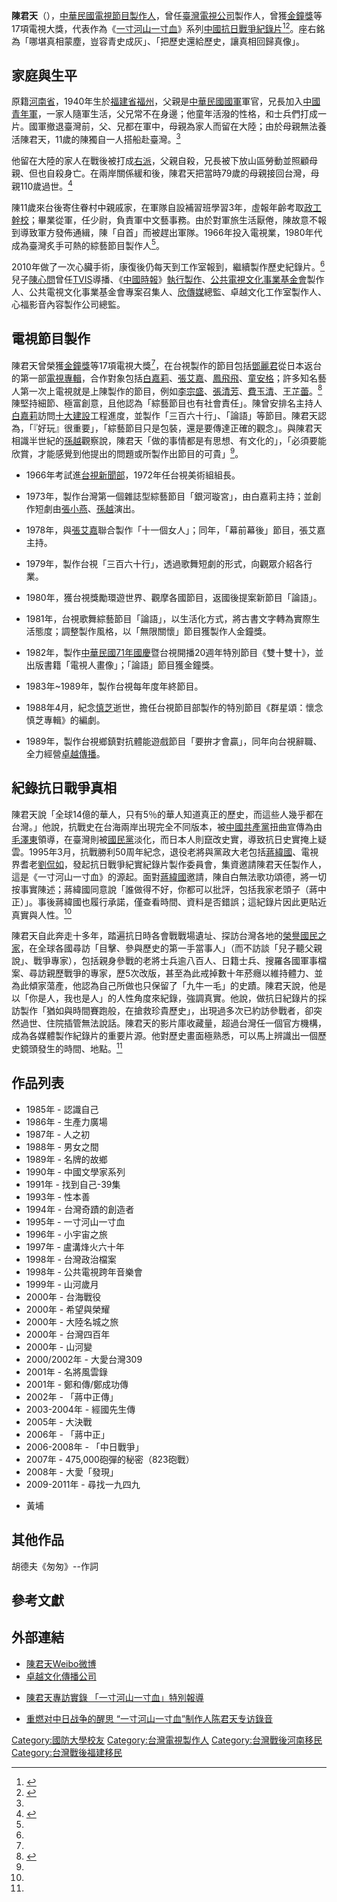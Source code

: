 {{Infobox person
| 姓名     = 陳君天
| 图像     =
| 图像大小 = 
| 图像说明 = 
| 出生日期 = 1940年
| 出生地点 = {{ROC-1928}}福建省福州
| 逝世日期 = 
| 逝世地点 = 
| 国籍     = {{ROC}}
| 籍贯     = {{ROC}}河南省
| 政党     = 
| 教育程度 = 大學
| 母校     = 政工幹部學校（今國防大學政治作戰學院）
| 职业     = 電視節目與紀錄片製作人
| 知名原因   = 綜藝節目製作<br/>《[[一寸河山一寸血|一寸河山一寸血]]》抗戰系列紀錄片
| 知名作品   = 
| 宗教信仰 = 
| 親屬     = 父親（國軍）、兄長（國軍）、母親
| 儿女     = 陳心問
| 網站       =
| 奖项     = [[金鐘獎|金鐘獎]]等17項電視大獎
*臺灣電視公司製作人
*卓越文化傳播公司文化總監
|}}
'''陳君天'''（{{bd|1940年||catIdx=C陳}}），[[中華民國|中華民國]][[電視節目|電視節目]][[製作人|製作人]]，曾任[[臺灣電視公司|臺灣電視公司]]製作人，曾獲[[金鐘獎|金鐘獎]]等17項電視大獎，代表作為《[[一寸河山一寸血|一寸河山一寸血]]》系列[[中國抗日戰爭|中國抗日戰爭]][[紀錄片|紀錄片]]<ref name="天下2011">{{cite news|author1=蔣士棋|title=陳君天　用影像收藏戰爭歲月|url=http://www.cw.com.tw/article/article.action?id=5010260|agency=天下雜誌334期|date=2011-04-19|accessdate=2016-06-04|archive-date=2016-08-17|archive-url=https://web.archive.org/web/20160817134600/http://www.cw.com.tw/article/article.action?id=5010260|dead-url=no}}</ref><ref name="EPOCH07">{{cite news|title=陳君天搶救抗戰史實：一寸河山一寸血|url=http://www.epochtimes.com/b5/7/6/6/n1734620.htm|agency=新紀元雜誌|date=2007-06-06|accessdate=2016-06-04|archive-date=2016-08-06|archive-url=https://web.archive.org/web/20160806035956/http://www.epochtimes.com/b5/7/6/6/n1734620.htm|dead-url=no}}</ref>。座右銘為「哪堪真相蒙塵，豈容青史成灰」、「把歷史還給歷史，讓真相回歸真像」。

==家庭與生平==
原籍[[河南省|河南省]]，1940年生於[[福建省|福建省]][[福州|福州]]，父親是[[中華民國國軍|中華民國國軍]]軍官，兄長加入[[中國青年軍|中國青年軍]]，一家人隨軍生活，父兄常不在身邊；他童年活潑的性格，和士兵們打成一片。國軍撤退臺灣前，父、兄都在軍中，母親為家人而留在大陸；由於母親無法養活陳君天，11歲的陳獨自一人搭船赴臺灣。<ref name="MINGPAO2015"/>

他留在大陸的家人在戰後被打成[[右派|右派]]，父親自殺，兄長被下放山區勞動並照顧母親、但也自殺身亡。在兩岸關係緩和後，陳君天把當時79歲的母親接回台灣，母親110歲過世。<ref name="MINGPAO2015">{{cite news|title=抗戰紀錄片第一人陳君天傳奇 《一寸山河一寸血》填補歷史空白|url=http://www.mingpaocanada.com/tor/htm/News/20150419/tcac1_r.htm|agency=[[明報|明報]]|date=2015-04-19|archiveurl=https://web.archive.org/web/20160604031048/http://www.mingpaocanada.com/tor/htm/News/20150419/tcac1_r.htm|archivedate=2016-06-04}}</ref>

陳11歲來台後寄住眷村中親戚家，在軍隊自設補習班學習3年，虛報年齡考取[[國防大學政治作戰學院|政工幹校]]；畢業從軍，任少尉，負責軍中文藝事務。由於對軍旅生活厭倦，陳故意不報到導致軍方發佈通緝，陳「自首」而被趕出軍隊。1966年投入電視業，1980年代成為臺灣炙手可熱的綜藝節目製作人<ref name="MINGPAO2015"/>。

2010年做了一次心臟手術，康復後仍每天到工作室報到，繼續製作歷史紀錄片。<ref name="天下2011"/>兒子[[陳心問|陳心問]]曾任[[TVIS|TVIS]]導播、《[[中國時報|中國時報]]》[[執行製作|執行製作]]、[[公共電視文化事業基金會|公共電視文化事業基金會]]製作人、公共電視文化事業基金會專案召集人、[[欣傳媒|欣傳媒]]總監、卓越文化工作室製作人、心福影音內容製作公司總監。

==電視節目製作==

陳君天曾榮獲[[金鐘獎|金鐘獎]]等17項電視大獎<ref name="MINGPAO2015"/>，在台視製作的節目包括[[鄧麗君|鄧麗君]]從日本返台的第一部[[電視專輯|電視專輯]]，合作對象包括[[白嘉莉|白嘉莉]]、[[張艾嘉|張艾嘉]]、[[鳳飛飛|鳳飛飛]]、[[童安格|童安格]]；許多知名藝人第一次上電視就是上陳製作的節目，例如[[李宗盛|李宗盛]]、[[張清芳|張清芳]]、[[費玉清|費玉清]]、[[王芷蕾|王芷蕾]]。<ref>{{cite news|title=文化總監|url=http://excellence-culture.com/director.php|publisher=卓越文化|accessdate=2016-06-04|archive-date=2016-06-22|archive-url=https://web.archive.org/web/20160622205335/http://www.excellence-culture.com/director.php|dead-url=no}}</ref>
陳堅持細節、極富創意，且他認為「綜藝節目也有社會責任」。陳曾安排名主持人[[白嘉莉|白嘉莉]]訪問[[十大建設|十大建設]]工程進度，並製作「三百六十行」、「論語」等節目。陳君天認為，「『好玩』很重要」，「綜藝節目只是包裝，還是要傳達正確的觀念」。與陳君天相識半世紀的[[孫越_(演員)|孫越]]觀察說，陳君天「做的事情都是有思想、有文化的」，「必須要能欣賞，才能感覺到他提出的問題或所製作出節目的可貴」<ref name="天下2011"/>。

*1966年考試進[[台視新聞|台視新聞部]]，1972年任台視美術組組長。

*1973年，製作台灣第一個雜誌型綜藝節目「銀河璇宮」，由白嘉莉主持；並創作短劇由[[張小燕_(臺灣)|張小燕]]、[[孫越_(演員)|孫越]]演出。

*1978年，與[[張艾嘉|張艾嘉]]聯合製作「十一個女人」；同年，「幕前幕後」節目，張艾嘉主持。

*1979年，製作台視「三百六十行」，透過歌舞短劇的形式，向觀眾介紹各行業。

*1980年，獲台視獎勵環遊世界、觀摩各國節目，返國後提案新節目「論語」。

*1981年，台視歌舞綜藝節目「論語」，以生活化方式，將古書文字轉為實際生活態度；調整製作風格，以「無限關懷」節目獲製作人金鐘獎。

*1982年，製作[[中華民國國慶|中華民國71年國慶]]暨台視開播20週年特別節目《雙十雙十》，並出版書籍「電視人畫像」；「論語」節目獲金鐘獎。

*1983年~1989年，製作台視每年度年終節目。

*1988年4月，紀念[[慎芝|慎芝]]逝世，擔任台視節目部製作的特別節目《群星頌：懷念慎芝專輯》的編劇。

*1989年，製作台視鄉鎮對抗體能遊戲節目「要拚才會贏」，同年向台視辭職、全力經營[[卓越傳播|卓越傳播]]。

==紀錄抗日戰爭真相==
{{main|一寸河山一寸血}}

陳君天說「全球14億的華人，只有5％的華人知道真正的歷史，而這些人幾乎都在台灣。」他說，抗戰史在台海兩岸出現完全不同版本，被[[中國共產黨|中國共產黨]]扭曲宣傳為由[[毛澤東|毛澤東]]領導，在臺灣則被[[國民黨|國民黨]]淡化，而日本人則竄改史實，導致抗日史實掩上疑雲。1995年3月，抗戰勝利50周年紀念，退役老將與黨政大老包括[[蔣緯國|蔣緯國]]、電視界耆老[[劉侃如|劉侃如]]，發起抗日戰爭紀實紀錄片製作委員會，集資邀請陳君天任製作人，這是《一寸河山一寸血》的源起。面對[[蔣緯國|蔣緯國]]邀請，陳自白無法歌功頌德，將一切按事實陳述；蔣緯國同意說「誰做得不好，你都可以批評，包括我家老頭子（蔣中正）」。事後蔣緯國也履行承諾，僅查看時間、資料是否錯誤；這紀錄片因此更貼近真實與人性。<ref name="EPOCH07"/>

陳君天自此奔走十多年，踏遍抗日時各會戰戰場遺址、探訪台灣各地的[[榮譽國民之家|榮譽國民之家]]，在全球各國尋訪「目擊、參與歷史的第一手當事人」（而不訪談「兒子聽父親說」、戰爭專家），包括親身參戰的老將士兵逾八百人、日籍士兵、搜羅各國軍事檔案、尋訪親歷戰爭的專家，歷5次改版，甚至為此戒掉數十年菸癮以維持體力、並為此傾家蕩產，他認為自己所做也只保留了「九牛一毛」的史蹟。陳君天說，他是以「你是人，我也是人」的人性角度來紀錄，強調真實。他說，做抗日紀錄片的採訪製作「猶如與時間賽跑般，在搶救珍貴歷史」，出現過多次已約訪參戰者，卻突然過世、住院插管無法說話。陳君天的影片庫收藏量，超過台灣任一個官方機構，成為各媒體製作紀錄片的重要片源。他對歷史畫面極熟悉，可以馬上辨識出一個歷史鏡頭發生的時間、地點。<ref name="EPOCH07"/>

==作品列表==
*1985年 - 認識自己
*1986年 - 生產力廣場
*1987年 - 人之初
*1988年 - 男女之間
*1989年 - 名牌的故鄉
*1990年 - 中國文學家系列
*1991年 - 找到自己-39集
*1993年 - 性本善
*1994年 - 台灣奇蹟的創造者
*1995年 - 一寸河山一寸血
*1996年 - 小宇宙之旅
*1997年 - 盧溝烽火六十年
*1998年 - 台灣政治檔案
*1998年 - 公共電視跨年音樂會
*1999年 - 山河歲月
*2000年 - 台海戰役
*2000年 - 希望與榮耀
*2000年 - 大陸名城之旅
*2000年 - 台灣四百年
*2000年 - 山河變
*2000/2002年 - 大愛台灣309
*2001年 - 名將風雲錄
*2001年 - 鄭和傳/鄭成功傳
*2002年 - 「蔣中正傳」
*2003-2004年 - 經國先生傳
*2005年 - 大決戰
*2006年 - 「蔣中正」
*2006-2008年 - 「中日戰爭」
*2007年 - 475,000砲彈的秘密（823砲戰）
*2008年 - 大愛「發現」
*2009-2011年 - 尋找一九四九

*黃埔

==其他作品==
胡德夫《匆匆》--作詞
== 參考文獻 ==
{{reflist|2}}

== 外部連結 ==
*[http://www.weibo.com/u/2181347960?sudaref=www.google.com.tw&retcode=6102 陳君天Weibo微博]
*[http://excellence-culture.com/director.php 卓越文化傳播公司] {{Wayback|url=http://excellence-culture.com/director.php |date=20160622205335 }}

*[http://www.epochtimes.com/b5/5/11/22/n1128837.htm 陳君天專訪實錄 「一寸河山一寸血」特別報導] {{Wayback|url=http://www.epochtimes.com/b5/5/11/22/n1128837.htm |date=20160806052320 }}

*[http://www.epochtimes.com/b5/5/11/13/n1118397.htm 重燃对中日战争的醒思 “一寸河山一寸血”制作人陈君天专访錄音] {{Wayback|url=http://www.epochtimes.com/b5/5/11/13/n1118397.htm |date=20160806055345 }}

[[Category:國防大學校友|Category:國防大學校友]]
[[Category:台灣電視製作人|Category:台灣電視製作人]]
[[Category:台灣戰後河南移民|Category:台灣戰後河南移民]]
[[Category:台灣戰後福建移民|Category:台灣戰後福建移民]]